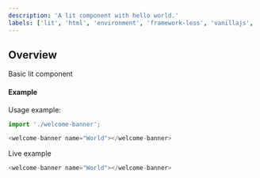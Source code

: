 ```yaml
---
description: 'A lit component with hello world.'
labels: ['lit', 'html', 'environment', 'framework-less', 'vanillajs', 'vanilla js', 'web-components']
---
```


## Overview
Basic lit component 

#### Example

Usage example:

```js
import './welcome-banner';

<welcome-banner name="World"></welcome-banner>

```

Live example

```js live=true
<welcome-banner name="World"></welcome-banner>
```
